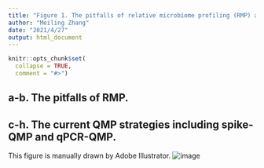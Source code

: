 ---
title: "Figure 1. The pitfalls of relative microbiome profiling (RMP) and review of quantitative microbiome profiling (QMP). "
author: "Meiling Zhang"
date: "2021/4/27"
output: html_document
---

```{r setup, include=FALSE}
knitr::opts_chunk$set(
  collapse = TRUE,
  comment = "#>")
```

## a-b. The pitfalls of RMP.
## c-h. The current QMP strategies including spike-QMP and qPCR-QMP.

This figure is manually drawn by Adobe Illustrator.
![image](Fig. 1.jpg)



